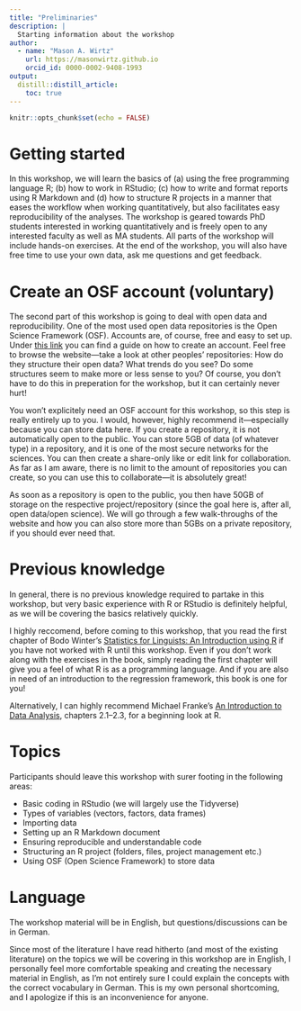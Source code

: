 ```yaml
---
title: "Preliminaries"
description: |
  Starting information about the workshop
author:
  - name: "Mason A. Wirtz"
    url: https://masonwirtz.github.io
    orcid_id: 0000-0002-9408-1993
output:
  distill::distill_article:
    toc: true
---
```


```r
knitr::opts_chunk$set(echo = FALSE)
```

# Getting started

In this workshop, we will learn the basics of (a) using the free programming language R; (b) how to work in RStudio; (c) how to write and format reports using R Markdown and (d) how to structure R projects in a manner that eases the workflow when working quantitatively, but also facilitates easy reproducibility of the analyses. The workshop is geared towards PhD students interested in working quantitatively and is freely open to any interested faculty as well as MA students. All parts of the workshop will include hands-on exercises. At the end of the workshop, you will also have free time to use your own data, ask me questions and get feedback. 

# Create an OSF account (voluntary)

The second part of this workshop is going to deal with open data and reproducibility. One of the most used open data repositories is the Open Science Framework (OSF). Accounts are, of course, free and easy to set up. Under [this link](https://help.osf.io/hc/en-us/articles/360019929673-Create-an-OSF-Account) you can find a guide on how to create an account. Feel free to browse the website---take a look at other peoples' repositories: How do they structure their open data? What trends do you see? Do some structures seem to make more or less sense to you? Of course, you don't have to do this in preperation for the workshop, but it can certainly never hurt!

You won't explicitely need an OSF account for this workshop, so this step is really entirely up to you. I would, however, highly recommend it---especially because you can store data here. If you create a repository, it is not automatically open to the public. You can store 5GB of data (of whatever type) in a repository, and it is one of the most secure networks for the sciences. You can then create a share-only like or edit link for collaboration. As far as I am aware, there is no limit to the amount of repositories you can create, so you can use this to collaborate---it is absolutely great! 

As soon as a repository is open to the public, you then have 50GB of storage on the respective project/repository (since the goal here is, after all, open data/open science). We will go through a few walk-throughs of the website and how you can also store more than 5GBs on a private repository, if you should ever need that.

# Previous knowledge

In general, there is no previous knowledge required to partake in this workshop, but very basic experience with R or RStudio is definitely helpful, as we will be covering the basics relatively quickly. 

I highly reccomend, before coming to this workshop, that you read the first chapter of Bodo Winter's [Statistics for Linguists: An Introduction using R](https://1lib.at/book/5553579/42251a) if you have not worked with R until this workshop. Even if you don't work along with the exercises in the book, simply reading the first chapter will give you a feel of what R is as a programming language. And if you are also in need of an introduction to the regression framework, this book is one for you!

Alternatively, I can highly recommend Michael Franke's [An Introduction to Data Analysis](https://michael-franke.github.io/intro-data-analysis/Chap-01-01-R.html), chapters 2.1--2.3, for a beginning look at R. 

# Topics

Participants should leave this workshop with surer footing in the following areas: 

* Basic coding in RStudio (we will largely use the Tidyverse) 
* Types of variables (vectors, factors, data frames)
* Importing data
* Setting up an R Markdown document
* Ensuring reproducible and understandable code
* Structuring an R project (folders, files, project management etc.)
* Using OSF (Open Science Framework) to store data

# Language

The workshop material will be in English, but questions/discussions can be in German. 

Since most of the literature I have read hitherto (and most of the existing literature) on the topics we will be covering in this workshop are in English, I personally feel more comfortable speaking and creating the necessary material in English, as I'm not entirely sure I could explain the concepts with the correct vocabulary in German. This is my own personal shortcoming, and I apologize if this is an inconvenience for anyone.


